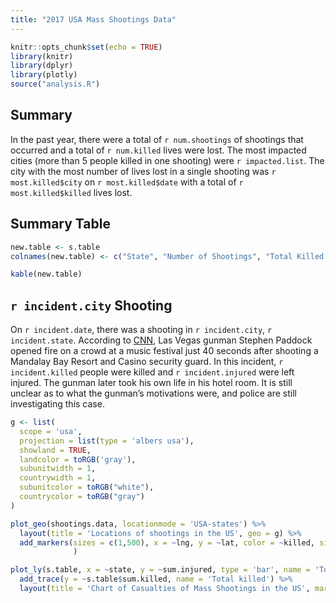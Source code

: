 ```yaml
---
title: "2017 USA Mass Shootings Data"
---
```


```r
knitr::opts_chunk$set(echo = TRUE)
library(knitr)
library(dplyr)
library(plotly)
source("analysis.R")
```

## Summary

In the past year, there were a total of `r num.shootings` of shootings that occurred and a total of `r num.killed` lives were lost. The most impacted cities (more than 5 people killed in one shooting) were `r impacted.list`. The city with the most number of lives lost in a single shooting was `r most.killed$city` on `r most.killed$date` with a total of `r most.killed$killed` lives lost.  

## Summary Table
```r
new.table <- s.table
colnames(new.table) <- c("State", "Number of Shootings", "Total Killed in Each State", "Total Injured in Each State")

kable(new.table)
```

## `r incident.city` Shooting

On `r incident.date`, there was a shooting in `r incident.city`, `r incident.state`. According to [CNN](http://www.cnn.com/2017/10/12/us/las-vegas-shooting-investigation-updates/index.html), Las Vegas gunman Stephen Paddock opened fire on a crowd at a music festival just 40 seconds after shooting a Mandalay Bay Resort and Casino security guard. In this incident, `r incident.killed` people were killed and `r incident.injured` were left injured. The gunman later took his own life in his hotel room. It is still unclear as to what the gunman's motivations were, and police are still investigating this case.


```r
g <- list(
  scope = 'usa',
  projection = list(type = 'albers usa'),
  showland = TRUE,
  landcolor = toRGB('gray'),
  subunitwidth = 1,
  countrywidth = 1,
  subunitcolor = toRGB("white"),
  countrycolor = toRGB("gray")
)

plot_geo(shootings.data, locationmode = 'USA-states') %>%  
  layout(title = 'Locations of shootings in the US', geo = g) %>%  
  add_markers(sizes = c(1,500), x = ~lng, y = ~lat, color = ~killed, size = ~killed, text = ~paste(shootings.data$state, "<br />", shootings.data$killed, " killed")
              )  

plot_ly(s.table, x = ~state, y = ~sum.injured, type = 'bar', name = 'Total injured') %>%
  add_trace(y = ~s.table$sum.killed, name = 'Total killed') %>%
  layout(title = 'Chart of Casualties of Mass Shootings in the US', margin = list(b = 160), width = 800, yaxis = list(title = 'Casualty count'), xaxis = list(title = 'State'), barmode = 'stack')

```

